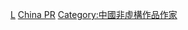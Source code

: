 {{Catnav|頁面分類|历史|歷史學|历史学家}}
{{Catnav|頁面分類|人物|各國人物|中国人|各学科中国专家}}
{{Catnav|頁面分類|人物|各國人物|中国人|中国学者}}
{{Catnav|頁面分類|人物|各職業人物|学者|中国学者}}
{{Commonscat|Historians from China}}

[[Category:各学科中国专家|L]]
[[Category:各國歷史學家|China PR]]
[[Category:中國非虛構作品作家|Category:中國非虛構作品作家]]